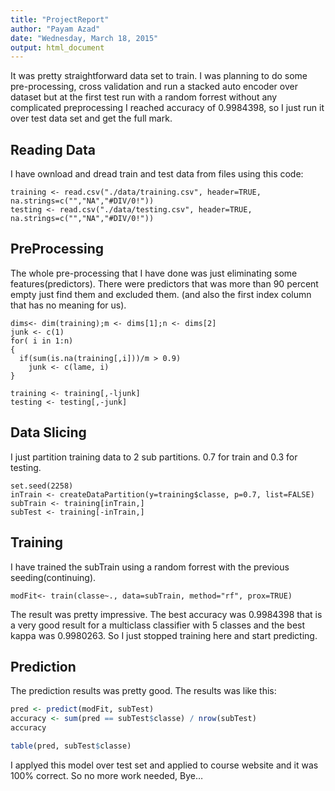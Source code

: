 ```yaml
---
title: "ProjectReport"
author: "Payam Azad"
date: "Wednesday, March 18, 2015"
output: html_document
---
```


It was pretty straightforward data set to train. I was planning to do some pre-processing, cross validation and run a stacked auto encoder over dataset but at the first test run with a random forrest without any complicated preprocessing I reached accuracy of 0.9984398, so I just run it over test data set and get the full mark.


Reading Data
---
I have ownload and dread train and test data from files using this code:

```
training <- read.csv("./data/training.csv", header=TRUE, na.strings=c("","NA","#DIV/0!"))
testing <- read.csv("./data/testing.csv", header=TRUE, na.strings=c("","NA","#DIV/0!"))
```

PreProcessing
---
The whole pre-processing that I have done was just eliminating some features(predictors). There were predictors that was more than 90 percent empty just find them and excluded them. (and also the first index column that has no meaning for us).

```
dims<- dim(training);m <- dims[1];n <- dims[2]
junk <- c(1)
for( i in 1:n)
{
  if(sum(is.na(training[,i]))/m > 0.9)
    junk <- c(lame, i)
}

training <- training[,-ljunk]
testing <- testing[,-junk]
```

Data Slicing
---
I just partition training data to 2 sub partitions. 0.7 for train and 0.3 for testing.

```
set.seed(2258)
inTrain <- createDataPartition(y=training$classe, p=0.7, list=FALSE)
subTrain <- training[inTrain,]
subTest <- training[-inTrain,]
```
Training
---
I have trained the subTrain using a random forrest with the previous seeding(continuing).

```
modFit<- train(classe~., data=subTrain, method="rf", prox=TRUE)
```
The result was pretty impressive. The best accuracy was 0.9984398 that is a very good result for a multiclass classifier with 5 classes and the best kappa was 0.9980263. So I just stopped training here and start predicting.


Prediction
---
The prediction results was pretty good. The results was like this:

```r
pred <- predict(modFit, subTest)
accuracy <- sum(pred == subTest$classe) / nrow(subTest)
accuracy

table(pred, subTest$classe)
```

I applyed this model over test set and applied to course website and it was 100% correct. So no more work needed, Bye...


